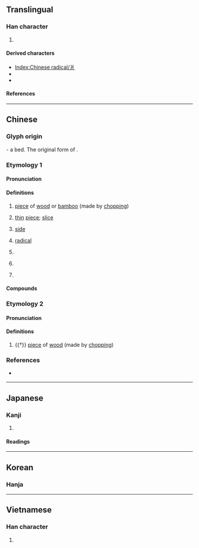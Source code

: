 {{also|丬|뉘}}
{{character info}}
{{character info|⽙}}
==Translingual==
{{stroke order|type=animate}}

===Han character===
{{Han char|rn=90|rad=爿|as=00|sn=4|four=22200|canj=VLM|ids=⿰⿱𠃊丆丨}}

# {{mul-kangxi radical-def}}

====Derived characters====
* [[Index:Chinese radical/爿]]
* {{l|mul|[[𢪫]], [[𡉟]], [[壯]], [[妝]], [[𢍿]], [[戕]], [[𢪇]], [[斨]], [[狀]], [[𧢼]], [[𨟻]], [[將]], [[𩡽]], [[𧌜]], [[𩿄]], [[𪧇]]}}
* {{l|mul|[[疒]], [[𤕫]], [[臧]]}}

====References====
{{Han ref|kx=0691.090|dkj=19758|dj=1104.050|hdz=42374.010|uh=723F}}

----

==Chinese==

===Glyph origin===
{{Han etym}}
{{liushu|p}} - a bed. The original form of {{och-l|牀}}.

===Etymology 1===
{{zh-forms|alt=旁-Hokkien,畔-Teochew,𤕪}}

====Pronunciation====
{{zh-pron
|m=pán
|c=baan6
|h=pfs=
|md=bèng
|mn=xm,zz,tw:pêng/qz:pûiⁿ
|mn-t=boin5/bain5/puang5/puêng5
|mn-t_note=boin5, puêng5 - Chaozhou
|w=
|mc=
|oc=1
|cat=n,cls
}}

====Definitions====
{{zh-hanzi}}

# {{lb|zh|dialectal}} [[piece]] of [[wood]] or [[bamboo]] (made by [[chop]]ping)
# {{lb|zh|Hokkien}} [[thin]] [[piece]]; [[slice]]
# {{lb|zh|Min Nan|Min Dong}} [[side]]
#: {{zh-x|東爿{pêng}|east; east '''side'''|MN}}
#: {{zh-x|這{chit}爿{pêng}|here; this '''side'''|MN}}
#: {{zh-x|後爿|tr=ao6 '''boin5'''|rear; back|MN-T}}
# {{lb|zh|Hokkien|Min Dong|linguistics}} [[radical]]
# {{lb|zh|dialectal}} {{zh-classifier|[[field]]s}}
# {{lb|zh|dialectal}} {{zh-classifier|[[shop]]s, [[factory|factories]], etc}}
# {{lb|zh|Hokkien}} {{zh-classifier|[[slice]]s}}

====Compounds====
{{zh-der|東爿|南爿|西爿|北爿}}

===Etymology 2===
{{zh-forms|alt=丬}}

====Pronunciation====
{{zh-pron
|m=qiáng
|c=coeng4
|h=pfs=chhòng
|oc=2
|cat=n
}}

====Definitions====
{{zh-hanzi}}

# {{†}} [[piece]] of [[wood]] (made by [[chop]]ping)

===References===
* {{qualifier|Min Nan}} {{thcwd|1224}}

----

==Japanese==

===Kanji===
{{ja-kanji|grade=|rs=爿00}}

# {{rfdef|ja|sort=爿00}}

====Readings====
{{ja-readings
|on=しょう
|kun=だい, きぎれ
}}

----

==Korean==

===Hanja===
{{ko-hanja|나뭇조각|장}}

----

==Vietnamese==

===Han character===
{{vi-readings|rs=爿00|reading=tường}}

# {{rfdef|vi|sort=爿00}}

[[Category:CJKV radicals| ]]